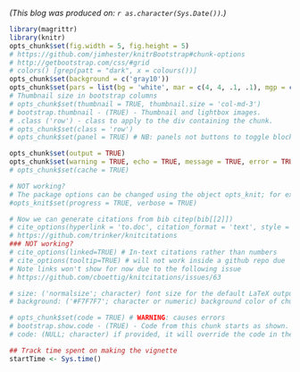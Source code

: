 <!-- setup vignette boiler plate
NB: Do not add yaml code here, put it at the start of the top level Rmd -->

*(This blog was produced on: `r as.character(Sys.Date())`.)*  

```r
library(magrittr)
library(knitr)
opts_chunk$set(fig.width = 5, fig.height = 5)
# https://github.com/jimhester/knitrBootstrap#chunk-options
# http://getbootstrap.com/css/#grid
# colors() [grep(patt = "dark", x = colours())]
opts_chunk$set(background = c('gray10')) 
opts_chunk$set(pars = list(bg = 'white', mar = c(4, 4, .1, .1), mgp = c(2, 1, 0)))
# Thumbnail size in bootstrap columns
# opts_chunk$set(thumbnail = TRUE, thumbnail.size = 'col-md-3') 
# bootstrap.thumbnail - (TRUE) - Thumbnail and lightbox images.
# .class ('row') - class to apply to the div containing the chunk.
# opts_chunk$set(class = 'row')
# opts_chunk$set(panel = TRUE) # NB: panels not buttons to toggle blocks.

opts_chunk$set(output = TRUE) 
opts_chunk$set(warning = TRUE, echo = TRUE, message = TRUE, error = TRUE)
# opts_chunk$set(cache = TRUE)

# NOT working?
# The package options can be changed using the object opts_knit; for example,
#opts_knit$set(progress = TRUE, verbose = TRUE)

# Now we can generate citations from bib citep(bib[[2]])
# cite_options(hyperlink = 'to.doc', citation_format = 'text', style = 'html')
# https://github.com/trinker/knitcitations
### NOT working?
# cite_options(linked=TRUE) # In-text citations rather than numbers
# cite_options(tooltip=TRUE) # will not work inside a github repo due  the lack of the javascript library,
# Note links won't show for now due to the following issue
# https://github.com/cboettig/knitcitations/issues/63

# size: ('normalsize'; character) font size for the default LaTeX output (see ?highlight in the highlight package for a list of possible values)
# background: ('#F7F7F7'; character or numeric) background color of chunks in LaTeX output (passed to the LaTeX package framed); the color model is rgb; it can be either a numeric vector of length 3, with each element between 0 and 1 to denote red, green and blue, or any built-in color in R like red or springgreen3 (see colors() for a full list), or a hex string like #FFFF00, or an integer (all these colors will be converted to the RGB model; see ?col2rgb for details)

# opts_chunk$set(code = TRUE) # WARNING: causes errors
# bootstrap.show.code - (TRUE) - Code from this chunk starts as shown.
# code: (NULL; character) if provided, it will override the code in the current chunk; this allows us to programmatically insert code into the current chunk; e.g. a chunk option code = capture.output(dump('fivenum', '')) will use the source code of the function fivenum to replace the current chunk

## Track time spent on making the vignette
startTime <- Sys.time()
```

